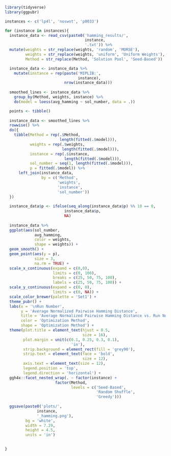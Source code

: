 ```{r}
library(tidyverse)
library(ggpubr)
```

```{r}
instances <- c('lp4l', 'noswot', 'p0033')

for (instance in instances){
  instance_data <- read_csv(paste0('hamming_results/',
                                   instance,
                                   '.txt')) %>% 
  mutate(weights = str_replace(weights, 'random', 'MORSE'),
         weights = str_replace(weights, 'uniform', 'Uniform Weights'),
         Method = str_replace(Method, 'Solution Pool', 'Seed-Based'))

  instance_data <- instance_data %>% 
    mutate(instance = rep(paste('MIPLIB:',
                                instance),
                          nrow(instance_data)))
  
  smoothed_lines <- instance_data %>%
    group_by(Method, weights, instance) %>%
    do(model = loess(avg_hamming ~ sol_number, data = .))

  points <- tibble()
  
  instance_data <- smoothed_lines %>% 
  rowwise() %>% 
  do({
    tibble(Method = rep(.$Method,
                        length(fitted(.$model))),
           weights = rep(.$weights,
                         length(fitted(.$model))),
           instance = rep(.$instance,
                          length(fitted(.$model))),
           sol_number = seq(1, length(fitted(.$model))),
           p = fitted(.$model)) %>% 
      left_join(instance_data,
                by = c('Method',
                       'weights',
                       'instance',
                       'sol_number'))
  })
  
  instance_data$p <- ifelse(seq_along(instance_data$p) %% 10 == 0,
                          instance_data$p,
                          NA)
  
  instance_data %>% 
  ggplot(aes(sol_number,
             avg_hamming,
             color = weights,
             shape = weights)) +
  geom_smooth() +
  geom_point(aes(y = p),
             size = 3,
             na.rm = TRUE) +
  scale_x_continuous(expand = c(0,0),
                     limits = c(0, 100),
                     breaks = c(25, 50, 75, 100),
                     labels = c(25, 50, 75, 100)) +
  scale_y_continuous(expand = c(0, 0),
                     limits = c(0, NA)) +
  scale_color_brewer(palette = 'Set1') +
  theme_pubr() +
  labs(x = '\nRun Number',
       y = 'Average Normalized Pairwise Hamming Distance',
       title = 'Average Normalized Pairwise Hamming Distance vs. Run Number',
       color = 'Optimization Method',
       shape = 'Optimization Method') +
  theme(plot.title = element_text(hjust = 0.5,
                                  size = 16),
        plot.margin = unit(c(0.1, 0.25, 0.3, 0.1),
                             'in'),
        strip.background = element_rect(fill = 'grey90'),
        strip.text = element_text(face = 'bold',
                                  size = 12),
        axis.text = element_text(size = 12),
        legend.position = 'top',
        legend.direction = 'horizontal') +
  ggh4x::facet_nested_wrap(. ~ factor(instance) +
                      factor(Method,
                             levels = c('Seed-Based',
                                        'Random Shuffle',
                                        'Greedy')))
  
  ggsave(paste0('plots/',
              instance,
              '_hamming.png'),
         bg = 'white',
         width = 7.29,
         height = 4.5,
         units = 'in')
  

}
```